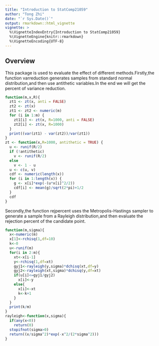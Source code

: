 ```yaml
---
title: "Introduction to StatComp21059"
author: "Tong Zhi"
date: "`r Sys.Date()`"
output: rmarkdown::html_vignette
vignette: >
  %\VignetteIndexEntry{Introduction to StatComp21059}
  %\VignetteEngine{knitr::rmarkdown}
  %\VignetteEncoding{UTF-8}
---
```


## Overview
This package is used to evaluate the effect of different methods.Firstly,the function varreduction generates samples from standard normal distribution,and then use antithetic variables.In the end we will get the percent of variance reduction.

```r
function(m,x,R){
  zt1 <- zt(x, anti = FALSE)
  zt2 <- zt(x)
  zt1 <- zt2 <- numeric(m)
  for (i in 1:m) {
    zt1[i] <- zt(x, R=1000, anti = FALSE)
    zt2[i] <- zt(x, R=1000)
  }
  print((var(zt1) - var(zt2))/var(zt1))
}
zt <- function(x,R=1000, antithetic = TRUE) {
  u <- runif(R/2)
  if (!antithetic) 
    v <- runif(R/2) 
  else
    v <- 1 - u
  u <- c(u, v)
  cdf <- numeric(length(x))
  for (i in 1:length(x)) {
    g <- x[i]*exp(-(u*x[i]^2/2))
    cdf[i] <- mean(g)/sqrt(2*pi)+1/2
  }
  cdf
}
```

Secondly,the function rejpercent uses the Metropolis-Hastings sampler to generate a sample from a Rayleigh distribution,and then evaluate the rejection percent of the candidate point.
```r
function(m,sigma){
  x<-numeric(m)
  x[1]<-rchisq(1,df=10)
  k<-0
  u<-runif(m)
  for(i in 2:m){
    xt<-x[i-1]
    y<-rchisq(1,df=xt)
    gyj1<-rayleigh(y,sigma)*dchisq(xt,df=y)
    gyj2<-rayleigh(xt,sigma)*dchisq(y,df=xt)
    if(u[i]<=gyj1/gyj2)
      x[i]<-y
    else{
      x[i]<-xt
      k<-k+1
    }
  }
  print(k/m)
}
rayleigh<-function(x,sigma){
  if(any(x<0))
    return(0)
  stopifnot(sigma>0)
  return((x/sigma^2)*exp(-x^2/(2*sigma^2)))
}
```
